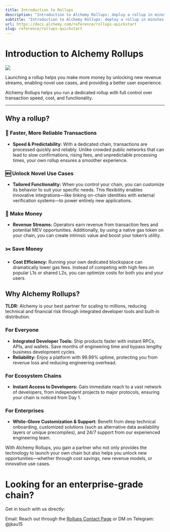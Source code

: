```yaml
---
title: Introduction to Rollups
description: "Introduction to Alchemy Rollups: deploy a rollup in minutes, no code required, using our all-in-one infrastructure."
subtitle: "Introduction to Alchemy Rollups: deploy a rollup in minutes, no code required, using our all-in-one infrastructure."
url: https://docs.alchemy.com/reference/rollups-quickstart
slug: reference/rollups-quickstart
---
```


# Introduction to Alchemy Rollups

![](0fd597603aed1b6b4d7e18de93b91204790f8af904984181b417a3d55fb09def-image.png)

Launching a rollup helps you make more money by unlocking new revenue streams, enabling novel use cases, and providing a better user experience.

Alchemy Rollups helps you run a dedicated rollup with full control over transaction speed, cost, and functionality.

***

## Why a rollup?

### 🚄 Faster, More Reliable Transactions

* **Speed & Predictability:** With a dedicated chain, transactions are processed quickly and reliably. Unlike crowded public networks that can lead to slow confirmations, rising fees, and unpredictable processing times, your own rollup ensures a smoother experience.

### 🆕 Unlock Novel Use Cases

* **Tailored Functionality:** When you control your chain, you can customize its behavior to suit your specific needs. This flexibility enables innovative integrations—like linking on-chain identities with external verification systems—to power entirely new applications.

### 💸 Make Money

* **Revenue Streams:** Operators earn revenue from transaction fees and potential MEV opportunities. Additionally, by using a native gas token on your chain, you can create intrinsic value and boost your token’s utility.

### ✂️ Save Money

* **Cost Efficiency:** Running your own dedicated blockspace can dramatically lower gas fees. Instead of competing with high fees on popular L1s or shared L2s, you can optimize costs for both you and your users.

## Why Alchemy Rollups?

**TLDR:** Alchemy is your best partner for scaling to millions, reducing technical and financial risk through integrated developer tools and built-in distribution.

### For Everyone

* **Integrated Developer Tools:** Ship products faster with instant RPCs, APIs, and wallets. Save months of engineering time and bypass lengthy business development cycles.
* **Reliability:** Enjoy a platform with 99.99% uptime, protecting you from revenue loss and reducing engineering overhead.

### For Ecosystem Chains

* **Instant Access to Developers:** Gain immediate reach to a vast network of developers, from independent projects to major protocols, ensuring your chain is noticed from Day 1.

### For Enterprises

* **White-Glove Customization & Support:** Benefit from deep technical onboarding, customized solutions (such as alternative data availability layers or unique precompiles), and 24/7 support from our experienced engineering team.

With Alchemy Rollups, you gain a partner who not only provides the technology to launch your own chain but also helps you unlock new opportunities—whether through cost savings, new revenue models, or innovative use cases.

# Looking for an enterprise-grade chain?

Get in touch with us directly:

Email: Reach out through the [Rollups Contact Page](https://www.alchemy.com/contact-sales-rollups) or DM on Telegram: @jkau15
